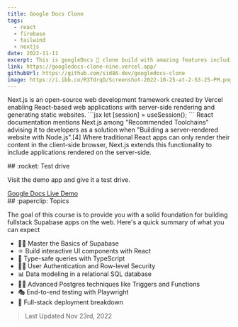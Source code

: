 ```yaml
---
title: Google Docs Clone
tags:
  - react
  - firebase
  - tailwind
  - nextjs
date: 2022-11-11
excerpt: This is googleDocs 📄 clone build with amazing features including edit a document in real time..
link: https://googledocs-clone-nine.vercel.app/
githubUrl: https://github.com/sid86-dev/googledocs-clone
image: https://i.ibb.co/R3TdrqD/Screenshot-2022-10-25-at-2-53-25-PM.png
---
```


<p className=''>
	Next.js is an open-source web development framework created by Vercel enabling
	React-based web applications with server-side rendering and generating static
	websites. 
	```jsx 
	let [session] = useSession();
	 ``` 
	 React documentation
	mentions Next.js among "Recommended Toolchains" advising it to developers as a
	solution when "Building a server-rendered website with Node.js".[4] Where
	traditional React apps can only render their content in the client-side
	browser, Next.js extends this functionality to include applications rendered
	on the server-side.
</p>

<div className="py-5">
## :rocket: Test drive

Visit the demo app and give it a test drive.

<div>
<a target="_blank" href="https://googledocs-clone-nine.vercel.app/" className="btn btn-green">Google Docs Live Demo</a>
</div>
</div>

<div className="py-5">
## :paperclip: Topics

The goal of this course is to provide you with a solid foundation for building fullstack Supabase apps on the web. Here's a quick summary of what you can expect

- 👨‍🎤 Master the Basics of Supabase
- ⚛ Build interactive UI components with React
- 💪 Type-safe queries with TypeScript
- 👨‍🚀 User Authentication and Row-level Security
- 📊 Data modeling in a relational SQL database
- 👨‍🔬 Advanced Postgres techniques like Triggers and Functions
- 🎭 End-to-end testing with Playwright
- 🚀 Full-stack deployment breakdown

</div>

> Last Updated Nov 23rd, 2022
